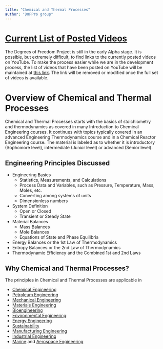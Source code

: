 ```yaml
---
title: "Chemical and Thermal Processes"
author: "DOFPro group"
---
```


# [Current List of Posted Videos](basics/intro/CurrentVideoList.qmd)

The Degrees of Freedom Project is still in the early Alpha stage. It is possible, but extremely difficult, to find links to the currently posted videos on YouTube. To make the process easier while we are in the development process, the list of videos that have been posted on YouTube will be maintained at [this link](basics/intro/CurrentVideoList.qmd). The link will be removed or modified once the full set of videos is available.

# Overview of Chemical and Thermal Processes

Chemical and Thermal Processes starts with the basics of stoichiometry and thermodynamics as covered in many Introduction to Chemical Engineering courses. It continues with topics typically covered in an advanced Engineering Thermodynamics course and in a Chemical Reactor Engineering course. The material is labeled as to whether it is introductory (Sophomore level), intermediate (Junior level) or advanced (Senior level).

## Engineering Principles Discussed

-   Engineering Basics
    -   Statistics, Measurements, and Calculations
    -   Process Data and Variables, such as Pressure, Temperature, Mass, Moles, etc.
    -   Converting among systems of units
    -   Dimensionless numbers
-   System Definition
    -   Open or Closed
    -   Transient or Steady State
-   Material Balances
    -   Mass Balances
    -   Mole Balances
    -   Equations of State and Phase Equilibria
-   Energy Balances or the 1st Law of Thermodynamics
-   Entropy Balances or the 2nd Law of Thermodynamics
-   Thermodynamic Efficiency and the Combined 1st and 2nd Laws

## Why Chemical and Thermal Processes?

The principles in Chemical and Thermal Processes are applicable in

-   [Chemical Engineering](https://en.wikipedia.org/wiki/Chemical_engineering)
-   [Petroleum Engineering](https://en.wikipedia.org/wiki/Petroleum_engineering)
-   [Mechanical Engineering](https://en.wikipedia.org/wiki/Mechanical_engineering)
-   [Materials Engineering](https://en.wikipedia.org/wiki/Materials_science)
-   [Bioengineering](https://en.wikipedia.org/wiki/Biological_engineering)
-   [Environmental Engineering](https://en.wikipedia.org/wiki/Environmental_engineering)
-   [Energy Engineering](https://en.wikipedia.org/wiki/Energy_engineering)
-   [Sustainability](https://en.wikipedia.org/wiki/Sustainability)
-   [Manufacturing Engineering](https://en.wikipedia.org/wiki/Manufacturing_engineering)
-   [Industrial Engineering](https://en.wikipedia.org/wiki/Industrial_engineering)
-   [Marine](https://en.wikipedia.org/wiki/Marine_engineering) and [Aerospace Engineering](https://en.wikipedia.org/wiki/Aerospace_engineering)
